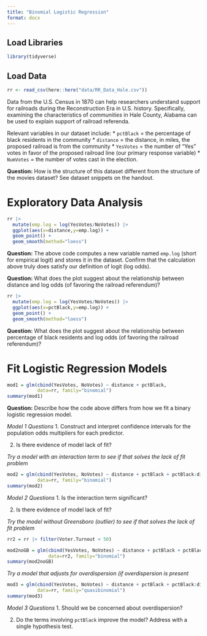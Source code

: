 ```yaml
---
title: "Binomial Logistic Regression"
format: docx
---
```


## Load Libraries
```r
library(tidyverse)
```

## Load Data
```r
rr <- read_csv(here::here("data/RR_Data_Hale.csv"))
```

Data from the U.S. Census in 1870 can help researchers understand support for railroads during the Reconstruction Era in U.S. history. Specifically, examining the characteristics of *communities* in Hale County, Alabama can be used to explain support of railroad referenda.

Relevant variables in our dataset include:
* `pctBlack` = the percentage of black residents in the community
* `distance` = the distance, in miles, the proposed railroad is from the community
* `YesVotes` = the number of "Yes" votes in favor of the proposed railroad line (our primary response variable)
* `NumVotes` = the number of votes cast in the election.

__Question:__ How is the structure of this dataset different from the structure of the movies dataset? See dataset snippets on the handout.


# Exploratory Data Analysis

```r
rr |>
  mutate(emp.log = log(YesVotes/NoVotes)) |>
  ggplot(aes(x=distance,y=emp.log)) + 
  geom_point() + 
  geom_smooth(method="loess")

```

__Question:__ The above code computes a new variable named `emp.log` (short for empirical logit) and stores it in the dataset. Confirm that the calculation above truly does satisfy our definition of logit (log odds).

__Question:__ What does the plot suggest about the relationship between distance and log odds (of favoring the railroad referendum)?

```r
rr |>
  mutate(emp.log = log(YesVotes/NoVotes)) |>
  ggplot(aes(x=pctBlack,y=emp.log)) + 
  geom_point() + 
  geom_smooth(method="loess")

```

__Question:__ What does the plot suggest about the relationship between percentage of black residents and log odds (of favoring the railroad referendum)?

# Fit Logistic Regression Models

```r
mod1 = glm(cbind(YesVotes, NoVotes) ~ distance + pctBlack, 
           data=rr, family="binomial")
summary(mod1)

```

__Question:__ Describe how the code above differs from how we fit a binary logistic regression model.

*Model 1 Questions*
1.	Construct and interpret confidence intervals for the population odds multipliers for each predictor. 

2.	Is there evidence of model lack of fit?


*Try a model with an interaction term to see if that solves the lack of fit problem*
```r
mod2 = glm(cbind(YesVotes, NoVotes) ~ distance + pctBlack + pctBlack:distance, 
           data=rr, family="binomial")
summary(mod2)
```

*Model 2 Questions*
1.	Is the interaction term significant? 

2.	Is there evidence of model lack of fit?


*Try the model without Greensboro (outlier) to see if that solves the lack of fit problem*
```r
rr2 = rr |> filter(Voter.Turnout < 50)

mod2noGB = glm(cbind(YesVotes, NoVotes) ~ distance + pctBlack + pctBlack:distance, 
               data=rr2, family="binomial")
summary(mod2noGB)

```



*Try a model that adjusts for overdispersion (if overdispersion is present*
```r
mod3 = glm(cbind(YesVotes, NoVotes) ~ distance + pctBlack + pctBlack:distance, 
           data=rr, family="quasibinomial")
summary(mod3)

```

*Model 3 Questions*
1.	Should we be concerned about overdispersion? 

2.	Do the terms involving `pctBlack` improve the model? Address with a single hypothesis test.


